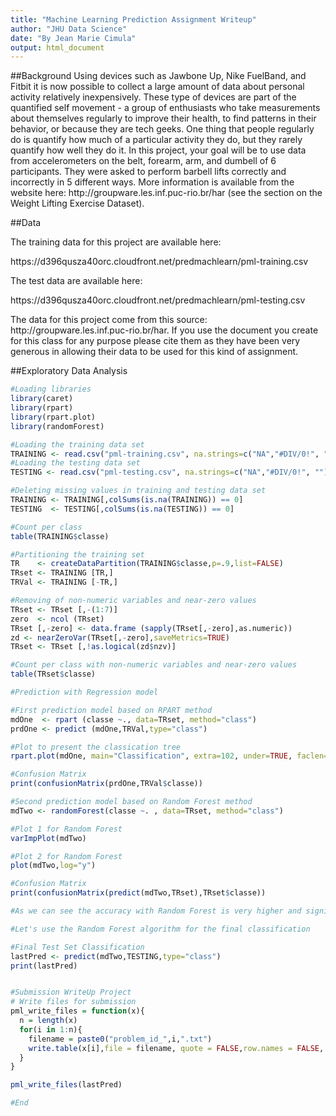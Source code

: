 ```yaml
---
title: "Machine Learning Prediction Assignment Writeup"
author: "JHU Data Science"
date: "By Jean Marie Cimula"
output: html_document
---
```


##Background
Using devices such as Jawbone Up, Nike FuelBand, and Fitbit it is now possible to collect a large amount of data about personal activity relatively inexpensively. These type of devices are part of the quantified self movement - a group of enthusiasts who take measurements about themselves regularly to improve their health, to find patterns in their behavior, or because they are tech geeks. One thing that people regularly do is quantify how much of a particular activity they do, but they rarely quantify how well they do it. In this project, your goal will be to use data from accelerometers on the belt, forearm, arm, and dumbell of 6 participants. They were asked to perform barbell lifts correctly and incorrectly in 5 different ways. More information is available from the website here: http://groupware.les.inf.puc-rio.br/har (see the section on the Weight Lifting Exercise Dataset).

##Data

The training data for this project are available here:

https://d396qusza40orc.cloudfront.net/predmachlearn/pml-training.csv

The test data are available here:

https://d396qusza40orc.cloudfront.net/predmachlearn/pml-testing.csv


The data for this project come from this source: http://groupware.les.inf.puc-rio.br/har. If you use the document you create for this class for any purpose please cite them as they have been very generous in allowing their data to be used for this kind of assignment.


##Exploratory Data Analysis

```r
#Loading libraries
library(caret)
library(rpart)
library(rpart.plot)
library(randomForest)
```

```r
#Loading the training data set
TRAINING <- read.csv("pml-training.csv", na.strings=c("NA","#DIV/0!", ""))
#Loading the testing data set
TESTING <- read.csv("pml-testing.csv", na.strings=c("NA","#DIV/0!", ""))

#Deleting missing values in training and testing data set
TRAINING <- TRAINING[,colSums(is.na(TRAINING)) == 0]
TESTING  <- TESTING[,colSums(is.na(TESTING)) == 0]

#Count per class
table(TRAINING$classe)

#Partitioning the training set
TR    <- createDataPartition(TRAINING$classe,p=.9,list=FALSE)
TRset <- TRAINING [TR,]
TRVal <- TRAINING [-TR,]

#Removing of non-numeric variables and near-zero values
TRset <- TRset [,-(1:7)]
zero  <- ncol (TRset)
TRset [,-zero] <- data.frame (sapply(TRset[,-zero],as.numeric))
zd <- nearZeroVar(TRset[,-zero],saveMetrics=TRUE)
TRset <- TRset [,!as.logical(zd$nzv)]

#Count per class with non-numeric variables and near-zero values
table(TRset$classe)

#Prediction with Regression model

#First prediction model based on RPART method
mdOne  <- rpart (classe ~., data=TRset, method="class")
prdOne <- predict (mdOne,TRVal,type="class")

#Plot to present the classication tree
rpart.plot(mdOne, main="Classification", extra=102, under=TRUE, faclen=0)

#Confusion Matrix
print(confusionMatrix(prdOne,TRVal$classe))

#Second prediction model based on Random Forest method
mdTwo <- randomForest(classe ~. , data=TRset, method="class")

#Plot 1 for Random Forest
varImpPlot(mdTwo)

#Plot 2 for Random Forest
plot(mdTwo,log="y")

#Confusion Matrix
print(confusionMatrix(predict(mdTwo,TRset),TRset$classe))

#As we can see the accuracy with Random Forest is very higher and significative.

#Let's use the Random Forest algorithm for the final classification

#Final Test Set Classification
lastPred <- predict(mdTwo,TESTING,type="class")
print(lastPred)


#Submission WriteUp Project
# Write files for submission
pml_write_files = function(x){
  n = length(x)
  for(i in 1:n){
    filename = paste0("problem_id_",i,".txt")
    write.table(x[i],file = filename, quote = FALSE,row.names = FALSE, col.names = FALSE)
  }
}

pml_write_files(lastPred)

#End
```



